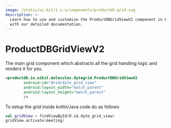 ```yaml
---
image: /static/ui-kit/1.x.x/components/productdb-grid.svg
description: >-
  Learn how to use and customize the ProductDBGridViewV2 component in ProductDB's Android
  with our detailed documentation.
---
```


# ProductDBGridViewV2

The main grid component which abstracts all the grid handling logic and renders
it for you.

```xml
<productdb.io.uikit.molecules.dytegrid.ProductDBGridViewV2
        android:id="@+id/dyte_grid_view"
        android:layout_width="match_parent"
        android:layout_height="match_parent"
        />
```

To setup the grid inside kotlin/Java code do as follows

```kotlin
val gridView = findViewById(R.id.dyte_grid_view)
gridView.activate(meeting)
```

<head>
  <title>Android ProductDBGridViewV2</title>
</head>
